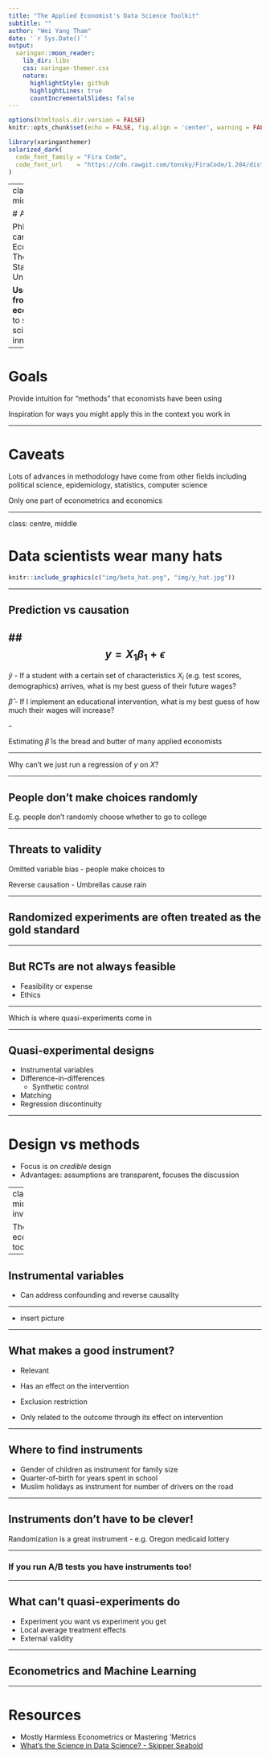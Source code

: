```yaml
---
title: "The Applied Economist's Data Science Toolkit"
subtitle: ""  
author: "Wei Yang Tham"
date: '`r Sys.Date()`'
output:
  xaringan::moon_reader:
    lib_dir: libs
    css: xaringan-themer.css
    nature:
      highlightStyle: github
      highlightLines: true
      countIncrementalSlides: false
---
```


```r
options(htmltools.dir.version = FALSE)
knitr::opts_chunk$set(echo = FALSE, fig.align = 'center', warning = FALSE, message = FALSE)

```

```r
library(xaringanthemer)
solarized_dark(
  code_font_family = "Fira Code",
  code_font_url    = "https://cdn.rawgit.com/tonsky/FiraCode/1.204/distr/fira_code.css"
)
```

---
class: center, middle

# About Me

PhD candidate in Economics at The Ohio State University

**Use tools from applied econometrics** to study science and innovation

---

# Goals

Provide intuition for "methods" that economists have been using

Inspiration for ways you might apply this in the context you work in

---

# Caveats

Lots of advances in methodology have come from other fields including political science, epidemiology, statistics, computer science

Only one part of econometrics and economics

---

class: centre, middle

# Data scientists wear many hats

```r
knitr::include_graphics(c("img/beta_hat.png", "img/y_hat.jpg"))

```

---

## Prediction vs causation


## $$y = X_1\beta_1 + \epsilon$$
---

$\hat{y}$ - If a student with a certain set of characteristics $X_i$ (e.g. test scores, demographics) arrives, what is my best guess of their future wages?

$\hat{\beta}$ - If I implement an educational intervention, what is my best guess of how much their wages will increase?

--

Estimating $\hat{\beta}$ is the bread and butter of many applied economists 

---

Why can't we just run a regression of $y$ on $X$?

---

## People don't make choices randomly

E.g. people don't randomly choose whether to go to college 

---

## Threats to validity

Omitted variable bias - people make choices to 

Reverse causation - Umbrellas cause rain


---

## Randomized experiments are often treated as the gold standard

---

## But RCTs are not always feasible

- Feasibility or expense
- Ethics

---

Which is where quasi-experiments come in

---

## Quasi-experimental designs

- Instrumental variables
- Difference-in-differences
  + Synthetic control
- Matching
- Regression discontinuity


---

# Design vs methods

- Focus is on *credible* design
- Advantages: assumptions are transparent, focuses the discussion

---
class: middle, inverse

The applied economist's toolkit

---

## Instrumental variables

- Can address confounding and reverse causality

---

- insert picture 
  
---

## What makes a good instrument?

- Relevant 
- Has an effect on the intervention

- Exclusion restriction
- Only related to the outcome through its effect on intervention

---

## Where to find instruments

- Gender of children as instrument for family size
- Quarter-of-birth for years spent in school
- Muslim holidays as instrument for number of drivers on the road

---

## Instruments don't have to be clever!

Randomization is a great instrument - e.g. Oregon medicaid lottery

---

### If you run A/B tests you have instruments too!

---

## What can't quasi-experiments do

- Experiment you want vs experiment you get
- Local average treatment effects
- External validity

---

## Econometrics and Machine Learning

---

# Resources 

- Mostly Harmless Econometrics or Mastering 'Metrics
- [What's the Science in Data Science? - Skipper Seabold](https://youtu.be/kTo16ieMCi8)







